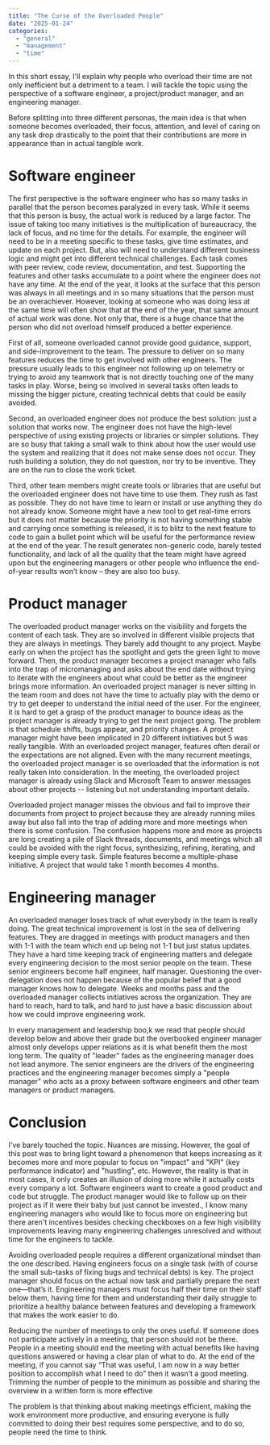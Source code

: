 ```yaml
---
title: "The Curse of the Overloaded People"
date: "2025-01-24"
categories:
  - "general"
  - "management"
  - "time"
---
```


In this short essay, I'll explain why people who overload their time are not only inefficient but a detriment to a team. I will tackle the topic using the perspective of a software engineer, a project/product manager, and an engineering manager.

Before splitting into three different personas, the main idea is that when someone becomes overloaded, their focus, attention, and level of caring on any task drop drastically to the point that their contributions are more in appearance than in actual tangible work.

# Software engineer

The first perspective is the software engineer who has so many tasks in parallel that the person becomes paralyzed in every task. While it seems that this person is busy, the actual work is reduced by a large factor. The issue of taking too many initiatives is the multiplication of bureaucracy, the lack of focus, and no time for the details. For example, the engineer will need to be in a meeting specific to these tasks, give time estimates, and update on each project. But, also will need to understand different business logic and might get into different technical challenges. Each task comes with peer review, code review, documentation, and test. Supporting the features and other tasks accumulate to a point where the engineer does not have any time. At the end of the year, it looks at the surface that this person was always in all meetings and in so many situations that the person must be an overachiever. However, looking at someone who was doing less at the same time will often show that at the end of the year, that same amount of actual work was done. Not only that, there is a huge chance that the person who did not overload himself produced a better experience. 

First of all, someone overloaded cannot provide good guidance, support, and side-improvement to the team. The pressure to deliver on so many features reduces the time to get involved with other engineers. The pressure usually leads to this engineer not following up on telemetry or trying to avoid any teamwork that is not directly touching one of the many tasks in play. Worse, being so involved in several tasks often leads to missing the bigger picture, creating technical debts that could be easily avoided. 

Second, an overloaded engineer does not produce the best solution: just a solution that works now. The engineer does not have the high-level perspective of using existing projects or libraries or simpler solutions. They are so busy that taking a small walk to think about how the user would use the system and realizing that it does not make sense does not occur. They rush building a solution, they do not question, nor try to be inventive. They are on the run to close the work ticket.

Third, other team members might create tools or libraries that are useful but the overloaded engineer does not have time to use them. They rush as fast as possible. They do not have time to learn or install or use anything they do not already know. Someone might have a new tool to get real-time errors but it does not matter because the priority is not having something stable and carrying once something is released, it is to blitz to the next feature to code to gain a bullet point which will be useful for the performance review at the end of the year. The result generates non-generic code, barely tested functionality, and lack of all the quality that the team might have agreed upon but the engineering managers or other people who influence the end-of-year results won’t know – they are also too busy. 


# Product manager

The overloaded product manager works on the visibility and forgets the content of each task. They are so involved in different visible projects that they are always in meetings. They barely add thought to any project. Maybe early on when the project has the spotlight and gets the green light to move forward. Then, the product manager becomes a project manager who falls into the trap of micromanaging and asks about the end date without trying to iterate with the engineers about what could be better as the engineer brings more information. An overloaded project manager is never sitting in the team room and does not have the time to actually play with the demo or try to get deeper to understand the initial need of the user. For the engineer, it is hard to get a grasp of the product manager to bounce ideas as the project manager is already trying to get the next project going. The problem is that schedule shifts, bugs appear, and priority changes. A project manager might have been implicated in 20 different initiatives but 5 was really tangible. With an overloaded project manager, features often derail or the expectations are not aligned. Even with the many recurrent meetings, the overloaded project manager is so overloaded that the information is not really taken into consideration. In the meeting, the overloaded project manager is already using Slack and Microsoft Team to answer messages about other projects -- listening but not understanding important details.

Overloaded project manager misses the obvious and fail to improve their documents from project to project because they are already running miles away but also fall into the trap of adding more and more meetings when there is some confusion. The confusion happens more and more as projects are long creating a pile of Slack threads, documents, and meetings which all could be avoided with the right focus, synthesizing, refining, iterating, and keeping simple every task. Simple features become a multiple-phase initiative. A project that would take 1 month becomes 4 months.

# Engineering manager

An overloaded manager loses track of what everybody in the team is really doing. The great technical improvement is lost in the sea of delivering features. They are dragged in meetings with product managers and then with 1-1 with the team which end up being not 1-1 but just status updates. They have a hard time keeping track of engineering matters and delegate every engineering decision to the most senior people on the team. These senior engineers become half engineer, half manager. Questioning the over-delegation does not happen because of the popular belief that a good manager knows how to delegate. Weeks and months pass and the overloaded manager collects initiatives across the organization. They are hard to reach, hard to talk, and hard to just have a basic discussion about how we could improve engineering work.

In every management and leadership boo,k we read that people should develop below and above their grade but the overbooked engineer manager almost only develops upper relations as it is what benefit them the most long term. The quality of "leader" fades as the engineering manager does not lead anymore. The senior engineers are the drivers of the engineering practices and the engineering manager becomes simply a "people manager" who acts as a proxy between software engineers and other team managers or product managers.

# Conclusion
I've barely touched the topic. Nuances are missing. However, the goal of this post was to bring light toward a phenomenon that keeps increasing as it becomes more and more popular to focus on "impact" and "KPI" (key performance indicator) and "hustling", etc. However, the reality is that in most cases, it only creates an illusion of doing more while it actually costs every company a lot. Software engineers want to create a good product and code but struggle. The product manager would like to follow up on their project as if it were their baby but just cannot be invested., I know many engineering managers who would like to focus more on engineering but there aren't incentives besides checking checkboxes on a few high visibility improvements leaving many engineering challenges unresolved and without time for the engineers to tackle.

Avoiding overloaded people requires a different organizational mindset than the one described. Having engineers focus on a single task (with of course the small sub-tasks of fixing bugs and technical debts) is key. The project manager should focus on the actual now task and partially prepare the next one—that’s it. Engineering managers must focus half their time on their staff below them, having time for them and understanding their daily struggle to prioritize a healthy balance between features and developing a framework that makes the work easier to do.

Reducing the number of meetings to only the ones useful. If someone does not participate actively in a meeting, that person should not be there. People in a meeting should end the meeting with actual benefits like having questions answered or having a clear plan of what to do. At the end of the meeting, if you cannot say “That was useful, I am now in a way better position to accomplish what I need to do” then it wasn’t a good meeting. Trimming the number of people to the minimum as possible and sharing the overview in a written form is more effective 

The problem is that thinking about making meetings efficient, making the work environment more productive, and ensuring everyone is fully committed to doing their best requires some perspective, and to do so, people need the time to think.
